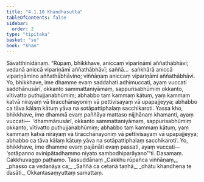 ```yaml
---
title: "4.1.10 Khandhasutta"
tableOfContents: false
sidebar:
  order: 2
type: "tipitaka"
basket: "su"
book: "khan"
---
```



<DynamicBreadcrumb />

<Division number="311" book="khan" bookNo="13" page="188">

<Paragraph number="1061" book="khan">
Sāvatthinidānaṃ. “Rūpaṃ, bhikkhave, aniccaṃ vipariṇāmi aññathābhāvi; vedanā aniccā vipariṇāmī aññathābhāvī; saññā…  saṅkhārā aniccā vipariṇāmino aññathābhāvino; viññāṇaṃ aniccaṃ vipariṇāmi aññathābhāvi. Yo, bhikkhave, ime dhamme evaṃ saddahati adhimuccati, ayaṃ vuccati saddhānusārī, okkanto sammattaniyāmaṃ, sappurisabhūmiṃ okkanto, vītivatto puthujjanabhūmiṃ; abhabbo taṃ kammaṃ kātuṃ, yaṃ kammaṃ katvā nirayaṃ vā tiracchānayoniṃ vā pettivisayaṃ vā upapajjeyya; abhabbo ca tāva kālaṃ kātuṃ yāva na sotāpattiphalaṃ sacchikaroti.
</Paragraph>

<Paragraph number="1062" book="khan">
Yassa kho, bhikkhave, ime dhammā evaṃ paññāya mattaso nijjhānaṃ khamanti, ayaṃ vuccati—  ‘dhammānusārī, okkanto sammattaniyāmaṃ, sappurisabhūmiṃ okkanto, vītivatto puthujjanabhūmiṃ; abhabbo taṃ kammaṃ kātuṃ, yaṃ kammaṃ katvā nirayaṃ vā tiracchānayoniṃ vā pettivisayaṃ vā upapajjeyya; abhabbo ca tāva kālaṃ kātuṃ yāva na sotāpattiphalaṃ sacchikaroti’. Yo, bhikkhave, ime dhamme evaṃ pajānāti evaṃ passati, ayaṃ vuccati—  ‘sotāpanno avinipātadhammo niyato sambodhiparāyano’”ti.

</Paragraph>
</Division>

<Paragraph number="1063" type="center" book="khan">
Dasamaṃ.



</Paragraph>

<Paragraph number="1064" type="center" book="khan">
Cakkhuvaggo paṭhamo.



</Paragraph>

<Paragraph number="1065" type="center" book="khan">
Tassuddānaṃ


</Paragraph>

<Paragraph number="1066" type="verses" book="khan">
_Cakkhu rūpañca viññāṇaṃ,_  
_phasso ca vedanāya ca;_  
_Saññā ca cetanā taṇhā,_  
_dhātu khandhena te dasāti._  


</Paragraph>

<Paragraph number="1067" type="center" book="khan">
Okkantasaṃyuttaṃ samattaṃ.
</Paragraph>